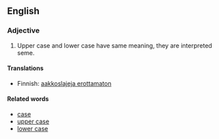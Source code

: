 == English ==

===Adjective===
#Upper case and lower case have same meaning, they are interpreted seme.

====Translations====

*Finnish: [[aakkoslajeja erottamaton]]

====Related words====

*[[case]]
*[[upper case]]
*[[lower case]]